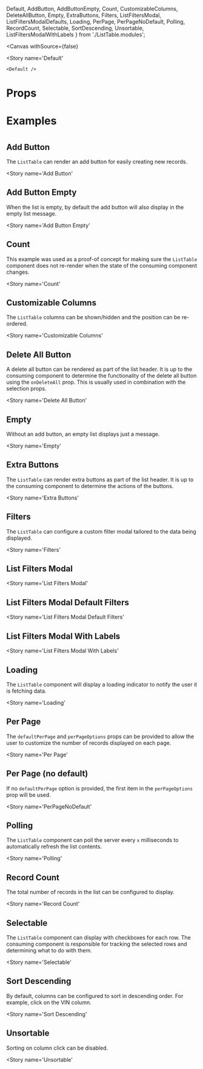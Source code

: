  Default,
  AddButton,
  AddButtonEmpty,
  Count,
  CustomizableColumns,
  DeleteAllButton,
  Empty,
  ExtraButtons,
  Filters,
  ListFiltersModal,
  ListFiltersModalDefaults,
  Loading,
  PerPage,
  PerPageNoDefault,
  Polling,
  RecordCount,
  Selectable,
  SortDescending,
  Unsortable, ListFiltersModalWithLabels
} from './ListTable.modules';

<Meta
  title='Components/Semantic UI/ListTable'
  component={ListTable}
/>

<DocHeader
  item={ListTable}
/>

<Canvas
  withSource={false}
>
  <Story
    name='Default'
  >
    <Default />
  </Story>
</Canvas>

# Props

<PropsTable
  item={ListTable}
/>

# Examples
#

## Add Button
The `ListTable` can render an add button for easily creating new records.

<Story
  name='Add Button'
>
  <AddButton />
</Story>

## Add Button Empty
When the list is empty, by default the add button will also display in the empty list message.

<Story
  name='Add Button Empty'
>
  <AddButtonEmpty />
</Story>

## Count
This example was used as a proof-of concept for making sure the `ListTable` component does not re-render when the state of the consuming component changes.

<Story
  name='Count'
>
  <Count />
</Story>

## Customizable Columns
The `ListTable` columns can be shown/hidden and the position can be re-ordered.

<Story
  name='Customizable Columns'
>
  <CustomizableColumns />
</Story>

## Delete All Button
A delete all button can be rendered as part of the list header. It is up to the consuming component to determine the functionality of the delete all button using the `onDeleteAll` prop. This is usually used in combination with the selection props.

<Story
  name='Delete All Button'
>
  <DeleteAllButton />
</Story>

## Empty
Without an add button, an empty list displays just a message.

<Story
  name='Empty'
>
  <Empty />
</Story>

## Extra Buttons
The `ListTable` can render extra buttons as part of the list header. It is up to the consuming component to determine the actions of the buttons.

<Story
  name='Extra Buttons'
>
  <ExtraButtons />
</Story>

## Filters
The `ListTable` can configure a custom filter modal tailored to the data being displayed.

<Story
  name='Filters'
>
  <Filters />
</Story>

## List Filters Modal

<Story
  name='List Filters Modal'
>
  <ListFiltersModal />
</Story>

## List Filters Modal Default Filters

<Story
  name='List Filters Modal Default Filters'
>
  <ListFiltersModalDefaults />
</Story>

## List Filters Modal With Labels

<Story
  name='List Filters Modal With Labels'
>
  <ListFiltersModalWithLabels />
</Story>

## Loading
The `ListTable` component will display a loading indicator to notify the user it is fetching data.

<Story
  name='Loading'
>
  <Loading />
</Story>

## Per Page
The `defaultPerPage` and `perPageOptions` props can be provided to allow the user to customize the number of records displayed on each page.

<Story
  name='Per Page'
>
  <PerPage />
</Story>

## Per Page (no default)
If no `defaultPerPage` option is provided, the first item in the `perPageOptions` prop will be used.

<Story
  name='PerPageNoDefault'
>
  <PerPageNoDefault />
</Story>

## Polling
The `ListTable` component can poll the server every `x` milliseconds to automatically refresh the list contents.

<Story
  name='Polling'
>
  <Polling />
</Story>

## Record Count
The total number of records in the list can be configured to display.

<Story
  name='Record Count'
>
  <RecordCount />
</Story>

## Selectable
The `ListTable` component can display with checkboxes for each row. The consuming component is responsible for tracking the selected rows and determining what to do with them.

<Story
  name='Selectable'
>
  <Selectable />
</Story>

## Sort Descending
By default, columns can be configured to sort in descending order. For example, click on the VIN column.

<Story
  name='Sort Descending'
>
  <SortDescending />
</Story>


## Unsortable
Sorting on column click can be disabled.

<Story
  name='Unsortable'
>
  <Unsortable />
</Story>
